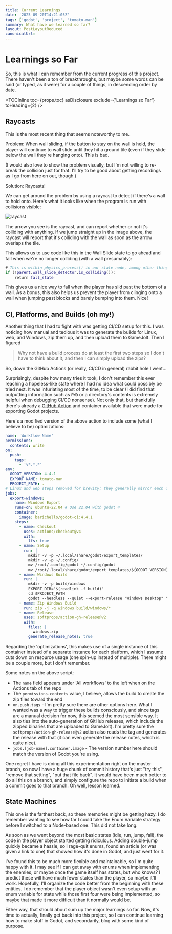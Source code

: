 ```yaml
---
title: Current Learnings
date: '2025-09-20T14:21:05Z'
tags: ['godot', 'project', 'tomato-man']
summary: What have we learned so far?
layout: PostLayoutReduced
canonicalUrl:
---
```


# Learnings so Far

So, this is what I can remember from the current progress of this project. There haven't been a ton of breakthroughs, but
maybe some words can be said (or typed, as it were) for a couple of things, in descending order by date.

<TOCInline toc={props.toc} asDisclosure exclude={'Learnings so Far'} toHeading={2} />

## Raycasts

This is the most recent thing that seems noteworthy to me.

Problem: When wall sliding, if the button to stay on the wall is held, the player will continue to wall slide until they hit a
ground tile (even if they slide below the wall they're hanging onto). This is bad.

(I would also love to show the problem visually, but I'm not willing to re-break the collision just for that. I'll try to
be good about getting recordings as I go from here on out, though.)

Solution: Raycasts!

We can get around the problem by using a raycast to detect if there's a wall to hold onto. Here's what it looks like when
the program is run with collisions visible:

![raycast](/static/images/article-images/raycast.jpg)

The arrow you see is the raycast, and can report whether or not it's colliding with anything. If we jump straight up in the
image above, the raycast will report that it's colliding with the wall as soon as the arrow overlaps the tile.

This allows us to use code like this in the Wall Slide state to go ahead and fall when we're no longer colliding (with a
wall presumably):

```gdscript:wall_slide.gd
# This is within physics_process() in our state node, among other things
if (!parent.wall_slide_detector.is_colliding()):
    return fall_state
```

This gives us a nice way to fall when the player has slid past the bottom of a wall. As a bonus, this also helps us prevent
the player from clinging onto a wall when jumping past blocks and barely bumping into them. Nice!

## CI, Platforms, and Builds (oh my!)

Another thing that I had to fight with was getting CI/CD setup for this. I was noticing how manual and tedious it was to
generate the builds for Linux, web, and Windows, zip them up, and then upload them to GameJolt. Then I figured

> Why not have a build process do at least the first two steps so I don't have to think about it, and then I can simply
> upload the zips?

So, down the GitHub Actions (or really, CI/CD in general) rabbit hole I went...

Surprisingly, despite how many tries it took, I don't remember this ever reaching a hopeless-like state where I had no idea
what could possibly be tried next. It was infuriating most of the time, to be clear (I did find that outputting information
such as `PWD` or a directory's contents is extremely helpful when debugging CI/CD nonsense). Not only that, but thankfully
there's already a [GitHub Action](https://github.com/marketplace/actions/godot-ci) and container available that were made
for exporting Godot projects.

Here's a modified version of the above action to include some (what I believe to be) optimizations:

```yml
name: 'Workflow Name'
permissions:
  contents: write
on:
  push:
    tags:
      - 'v*.*.*'
env:
  GODOT_VERSION: 4.4.1
  EXPORT_NAME: tomato-man
  PROJECT_PATH: .
# Linux and web steps removed for brevity; they generally mirror each other
jobs:
  export-windows:
    name: Windows Export
    runs-on: ubuntu-22.04 # Use 22.04 with godot 4
    container:
      image: barichello/godot-ci:4.4.1
    steps:
      - name: Checkout
        uses: actions/checkout@v4
        with:
          lfs: true
      - name: Setup
        run: |
          mkdir -v -p ~/.local/share/godot/export_templates/
          mkdir -v -p ~/.config/
          mv /root/.config/godot ~/.config/godot
          mv /root/.local/share/godot/export_templates/${GODOT_VERSION}.stable ~/.local/share/godot/export_templates/${GODOT_VERSION}.stable
      - name: Windows Build
        run: |
          mkdir -v -p build/windows
          EXPORT_DIR="$(readlink -f build)"
          cd $PROJECT_PATH
          godot --headless --quiet --export-release "Windows Desktop" "$EXPORT_DIR/windows/$EXPORT_NAME.exe"
      - name: Zip Windows Build
        run: zip -j -q windows build/windows/*
      - name: Release
        uses: softprops/action-gh-release@v2
        with:
          files: |
            windows.zip
          generate_release_notes: true
```

Regarding the 'optimizations', this makes use of a single instance of this container instead of a
separate instance for each platform, which I assume cuts down on resource usage (one spin-up instead of multiple). There
might be a couple more, but I don't remember.

Some notes on the above script:

- The `name` field appears under 'All workflows' to the left when on the Actions tab of the repo
- The `permissions.contents` value, I believe, allows the build to create the zip files toward the end
- `on.push.tags` - I'm pretty sure there are other options here. What I wanted was a way to trigger these builds
  consciously, and since tags are a manual decision for now, this seemed the most sensible way. It also ties into the
  auto-generation of GitHub releases, which include the zipped binaries that are uploaded to GameJolt). I'm pretty sure the
  `softprops/action-gh-release@v2` action also reads the tag and generates the release with that (it can even generate the
  release notes, which is quite nice).
- `jobs.[job-name].container.image` - The version number here should match the version of Godot you're using.

One regret I have is doing all this experimentation right on the master branch, so now I have a huge chunk of commit
history that's just "try this", "remove that setting", "put that file back". It would have been much better to do all this
on a branch, and simply configure the repo to initiate a build when a commit goes to that branch. Oh well, lesson learned.

## State Machines

This one is the farthest back, so these memories might be getting hazy. I do remember wanting to see how far I could take the
Enum Variable strategy before I switched to a Node-based one. This did not take long.

As soon as we went beyond the most basic
states (idle, run, jump, fall), the code in the player object started getting ridiculous. Adding double-jump quickly became
a hassle, so I rage-quit enums, found an article (or was given a link to one) that showed how it's done in Godot, and just went
for it.

I've found this to be much more flexible and maintainable, so I'm quite happy with it. I may see if I can get away with
enums when implementing the enemies, or maybe once the game itself has states, but who knows? I predict these will have much
fewer states than the player, so maybe it'll work. Hopefully, I'll organize the code better from the beginning with these
entities. I do remember that the player object wasn't even setup with an enum variable for state while those first four
were being implemented, so maybe that made it more difficult than it normally would be.

Either way, that should about sum up the major learnings so far. Now, it's time to actually, finally get back into this
project, so I can continue learning how to make stuff in Godot, and secondarily, blog with some kind of purpose.
